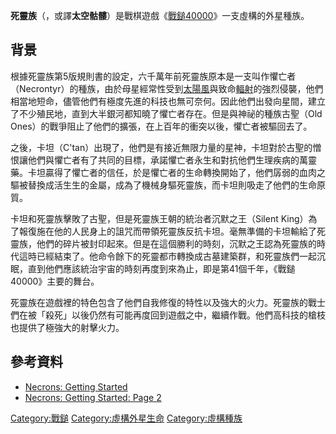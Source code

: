 {{multiple issues|
{{expand|time=2013-09-21T13:03:26+00:00}}
{{fansite|time=2013-09-21T13:03:26+00:00}}
{{refimprove|time=2013-09-21T13:03:26+00:00}}
}}
'''死靈族'''（'''{{lang|en|Necrons}}'''，或譯'''太空骷髏'''）是戰棋遊戲《[[戰鎚40000|戰鎚40000]]》一支虛構的外星種族。
==背景==
根據死靈族第5版規則書的設定，六千萬年前死靈族原本是一支叫作懼亡者（Necrontyr）的種族，由於母星經常性受到[[太陽風|太陽風]]與致命[[輻射|輻射]]的強烈侵襲，他們相當地短命，儘管他們有極度先進的科技也無可奈何。因此他們出發向星間，建立了不少殖民地，直到大半銀河都知曉了懼亡者存在。但是與神祕的種族古聖（Old Ones）的戰爭阻止了他們的擴張，在上百年的衝突以後，懼亡者被驅回去了。

之後，卡坦（C'tan）出現了，他們是有接近無限力量的星神，卡坦對於古聖的憎恨讓他們與懼亡者有了共同的目標，承諾懼亡者永生和對抗他們生理疾病的萬靈藥。卡坦贏得了懼亡者的信任，於是懼亡者的生命轉換開始了，他們孱弱的血肉之驅被替換成活生生的金屬，成為了機械身驅死靈族，而卡坦則吸走了他們的生命原質。

卡坦和死靈族擊敗了古聖，但是死靈族王朝的統治者沉默之王（Silent King）為了報復施在他的人民身上的詛咒而帶領死靈族反抗卡坦。毫無準備的卡坦輸給了死靈族，他們的碎片被封印起來。但是在這個勝利的時刻，沉默之王認為死靈族的時代這時已經結束了。他命令餘下的死靈都市轉換成古墓建築群，和死靈族們一起沉眠，直到他們應該統治宇宙的時刻再度到來為止，即是第41個千年，《戰鎚40000》主要的舞台。

死靈族在遊戲裡的特色包含了他們自我修復的特性以及強大的火力。死靈族的戰士們在被「殺死」以後仍然有可能再度回到遊戲之中，繼續作戰。他們高科技的槍枝也提供了極強大的射擊火力。

==參考資料==
*[http://www.games-workshop.com/gws/content/article.jsp?categoryId=cat700019a&aId=18500101a Necrons: Getting Started] {{Wayback|url=http://www.games-workshop.com/gws/content/article.jsp?categoryId=cat700019a&aId=18500101a |date=20120606044554 }}
*[http://www.games-workshop.com/gws/content/article.jsp?categoryId=cat700019a&pIndex=1&aId=18500101a&multiPageMode=true&start=2 Necrons: Getting Started: Page 2] {{Wayback|url=http://www.games-workshop.com/gws/content/article.jsp?categoryId=cat700019a&pIndex=1&aId=18500101a&multiPageMode=true&start=2 |date=20111217131351 }}

{{科幻小作品}}
{{戰鎚40000}}
{{DEFAULTSORT:Necrons}}
[[Category:戰鎚|Category:戰鎚]]
[[Category:虛構外星生命|Category:虛構外星生命]]
[[Category:虛構種族|Category:虛構種族]]